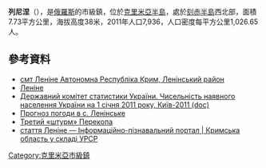 {{No footnotes|time=2015-09-16T13:02:53+00:00}}
'''列尼涅'''（{{lang-ru|Ленино}}），是[[俄羅斯|俄羅斯]]的市級鎮，位於[[克里米亞半島|克里米亞半島]]，處於[[刻赤半島|刻赤半島]]西北部，面積7.73平方公里，海拔高度38米，2011年人口7,936，人口密度每平方公里1,026.65人。

==參考資料==
*[http://gska2.rada.gov.ua/pls/z7502/A005?rdat1=19.02.2009&rf7571=565 смт Леніне Автономна Республіка Крим, Ленінський район]{{dead link|date=2017年11月 |bot=InternetArchiveBot |fix-attempted=yes }}
*[http://w1.c1.rada.gov.ua/pls/z7503/A005?rdat1=05.07.2015&rf7571=565 Леніне]
*[https://web.archive.org/web/20121010205321/http://stat6.stat.lviv.ua/PXWEB2007/ukr/publ/2011/chnas.zip Державний комітет статистики України. Чисельність наявного населення України на 1 січня 2011 року, Київ-2011 (doc)]
*[http://weather.in.ua/ua/krym/13220 Прогноз погоди в с. Ленінське] {{Wayback|url=http://weather.in.ua/ua/krym/13220 |date=20200815080702 }}
*[https://web.archive.org/web/20160304192111/http://www-ki.rada.crimea.ua/index.php/2011-03-13-11-47-02/8031--lr- Третий «штурм» Перекопа]
* [http://imsu-krym.com/mista-i-sela-krymskoi-oblasti/leninskyj-rajon/lenine.html стаття Леніне — Інформаційно-пізнавальний портал | Кримська область у складі УРСР] {{Wayback|url=http://imsu-krym.com/mista-i-sela-krymskoi-oblasti/leninskyj-rajon/lenine.html |date=20200108051153 }}

{{coord|45|17|50|N|35|46|21|E|scale:30000|display=title}}

{{DEFAULTSORT:Леніне}}
[[Category:克里米亞市級鎮|Category:克里米亞市級鎮]]


{{Crimea-geo-stub}}